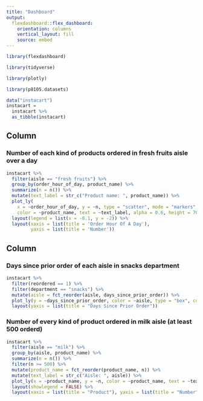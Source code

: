```yaml
---
title: "Dashboard"
output: 
  flexdashboard::flex_dashboard:
    orientation: columns
    vertical_layout: fill
    source: embed
---
```


```r

library(flexdashboard)

library(tidyverse)

library(plotly)

library(p8105.datasets)

data("instacart")
instacart = 
  instacart %>% 
  as_tibble(instacart)
```

Column {data-width=350}
-----------------------------------------------------------------------

### Number of each kind of products ordered in fresh fruits aisle over a day

```r
instacart %>% 
  filter(aisle == "fresh fruits") %>%
  group_by(order_hour_of_day, product_name) %>%
  summarize(n = n()) %>%
  mutate(text_label = str_c("Product name: ", product_name)) %>% 
  plot_ly(
    x = ~order_hour_of_day, y = ~n, type = "scatter", mode = "markers",
    color = ~product_name, text = ~text_label, alpha = 0.6, height = 700) %>% 
  layout(legend = list(x = -0.1, y = -2)) %>% 
  layout(xaxis = list(title = 'Order Hour Of A Day'),
         yaxis = list(title = 'Number'))
```


Column {data-width=350}
-----------------------------------------------------------------------

### Days since prior order of each aisle in snacks department

```r

instacart %>% 
  filter(reordered == 1) %>%
  filter(department == "snacks") %>%
  mutate(aisle = fct_reorder(aisle, days_since_prior_order)) %>%
  plot_ly(y = ~days_since_prior_order, color = ~aisle, type = "box", colors = "viridis") %>% 
  layout(yaxis = list(title = "Days Since Prior Order"))

```


### Number of every kind of product ordered in milk aisle (at least 500 orderd)

```r
instacart %>% 
  filter(aisle == "milk") %>%
  group_by(aisle, product_name) %>%
  summarize(n = n()) %>% 
  filter(n >= 500) %>%
  mutate(product_name = fct_reorder(product_name, n)) %>% 
  mutate(text_label = str_c("Aisle: ", aisle)) %>% 
  plot_ly(x = ~product_name, y = ~n, color = ~product_name, text = ~text_label, type = "bar", colors = "viridis") %>% 
  layout(showlegend = FALSE) %>% 
  layout(xaxis = list(title = "Product"), yaxis = list(title = "Number"))

```

